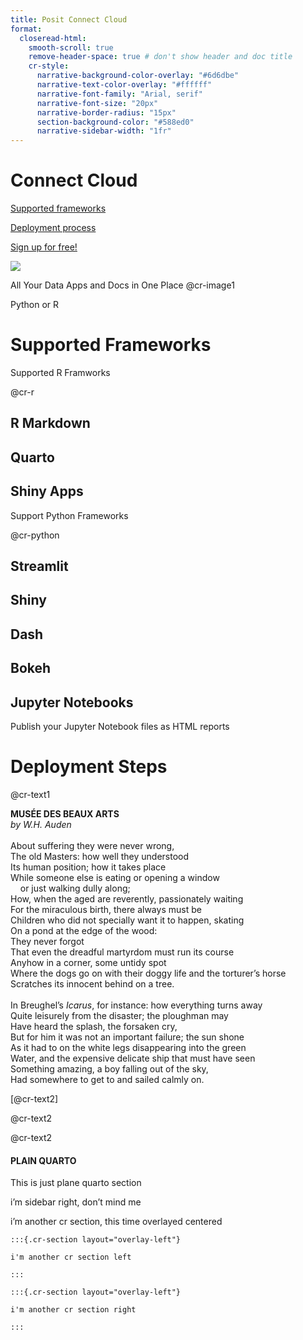 ```yaml
---
title: Posit Connect Cloud
format:
  closeread-html:
    smooth-scroll: true
    remove-header-space: true # don't show header and doc title
    cr-style:
      narrative-background-color-overlay: "#6d6dbe"
      narrative-text-color-overlay: "#ffffff"
      narrative-font-family: "Arial, serif"
      narrative-font-size: "20px"
      narrative-border-radius: "15px"
      section-background-color: "#588ed0"
      narrative-sidebar-width: "1fr"
---
```




# Connect Cloud


::: {layout-ncol=3}

[Supported frameworks](#frameworks){.btn .btn-outline-primary .btn role="button" data-toggle="tooltip" title="Here's a tooltip"}

[Deployment process](#deployment){.btn .btn-outline-primary .btn role="button" data-toggle="tooltip" title="Here's a tooltip"}

[Sign up for free!](https://connect.posit.cloud/){.btn .btn-outline-primary .btn role="button" data-toggle="tooltip" title="Here's a tooltip"}

:::

:::{.cr-section layout='sidebar-right'}

::: {#cr-image1}

![](images/bass.jpg)

:::

All Your Data Apps and Docs in One Place @cr-image1

Python or R

# Supported Frameworks  {#frameworks}


::: {#cr-r}
Supported R Framworks
:::

[@cr-r]{effect="value"}

## R Markdown

## Quarto

## Shiny Apps

::: {#cr-python}
Support Python Frameworks
:::

@cr-python 

## Streamlit

## Shiny

## Dash

## Bokeh

## Jupyter Notebooks

Publish your Jupyter Notebook files as HTML reports 

# Deployment Steps  {#deployment}



[@cr-text1]{scale-by="5"}





::: {#cr-text2}

| **MUSÉE DES BEAUX ARTS**
| *by W.H. Auden*
| 
| [About suffering]{#cr-suffering} they were never wrong,
| The old Masters: how well they understood
| Its human position; how it takes place
| While someone else is eating or opening a window 
|     or just walking dully along;
| How, when the aged are reverently, passionately waiting
| For the miraculous birth, there always must be
| Children who did not specially want it to happen, skating
| On a pond at the edge of the wood:
| They never forgot
| That even the dreadful martyrdom must run its course
| Anyhow in a corner, some untidy spot
| Where the dogs go on with their doggy life and the torturer's horse
| Scratches its innocent behind on a tree.
| 
| In Breughel's *Icarus*, for instance: how everything turns away
| Quite leisurely from the disaster; the ploughman may
| Have heard the splash, the forsaken cry,
| But for him it was not an important failure; the sun shone
| As it had to on the white legs disappearing into the green
| Water, and the expensive delicate ship that must have seen
| Something amazing, a boy falling out of the sky,
| Had somewhere to get to and sailed calmly on.

:::

[@cr-text2]

[@cr-text2]{zoom-to="3"}


[@cr-text2]{highlight="1,3"}


:::


#### PLAIN QUARTO {#plain}

This is just plane quarto section


:::{.cr-section layout="sidebar-right"}

i'm sidebar right, don't mind me

:::


:::{.cr-section layout="overlay-center"}

i'm another cr section, this time overlayed centered

:::


:::{.cr-section layout="overlay-left"}

```
:::{.cr-section layout="overlay-left"}

i'm another cr section left

:::
```

:::

:::{.cr-section layout="overlay-right"}

```
:::{.cr-section layout="overlay-left"}

i'm another cr section right

:::
```

:::









